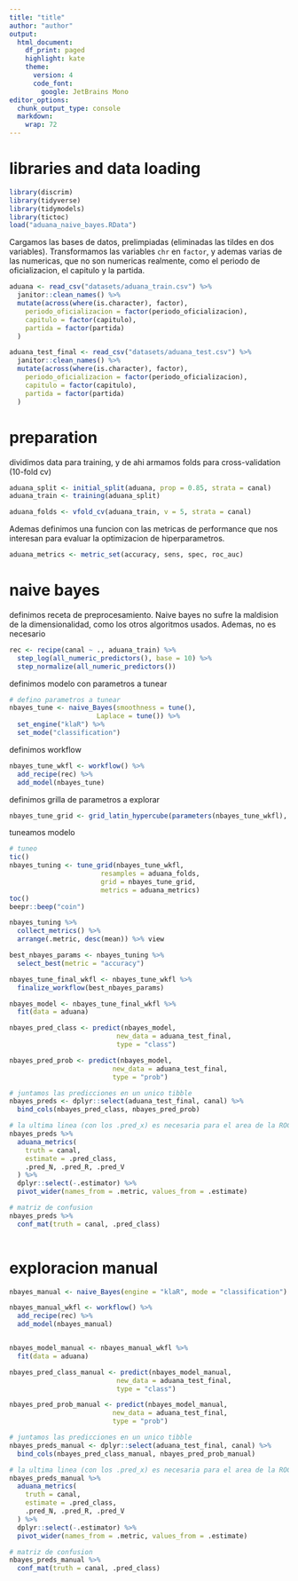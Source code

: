 ```yaml
---
title: "title"
author: "author"
output:
  html_document:
    df_print: paged
    highlight: kate
    theme:
      version: 4
      code_font: 
        google: JetBrains Mono
editor_options:
  chunk_output_type: console
  markdown:
    wrap: 72
---
```


# libraries and data loading

```r
library(discrim)
library(tidyverse)
library(tidymodels)
library(tictoc)
load("aduana_naive_bayes.RData")
```

Cargamos las bases de datos, prelimpiadas (eliminadas las tildes en dos variables).
Transformamos las variables `chr` en `factor`, y ademas varias de las numericas, que
no son numericas realmente, como el periodo de oficializacion, el capitulo y la partida.

```r
aduana <- read_csv("datasets/aduana_train.csv") %>%
  janitor::clean_names() %>%
  mutate(across(where(is.character), factor),
    periodo_oficializacion = factor(periodo_oficializacion),
    capitulo = factor(capitulo),
    partida = factor(partida)
  )

aduana_test_final <- read_csv("datasets/aduana_test.csv") %>%
  janitor::clean_names() %>%
  mutate(across(where(is.character), factor),
    periodo_oficializacion = factor(periodo_oficializacion),
    capitulo = factor(capitulo),
    partida = factor(partida)
  )
```

# preparation

dividimos data para training, y de ahi armamos folds para cross-validation (10-fold cv)

```r
aduana_split <- initial_split(aduana, prop = 0.85, strata = canal)
aduana_train <- training(aduana_split)

aduana_folds <- vfold_cv(aduana_train, v = 5, strata = canal)
```

Ademas definimos una funcion con las metricas de performance que nos interesan
para evaluar la optimizacion de hiperparametros.

```r
aduana_metrics <- metric_set(accuracy, sens, spec, roc_auc)
```

# naive bayes

definimos receta de preprocesamiento. Naive bayes no sufre la maldision de la 
dimensionalidad, como los otros algoritmos usados. Ademas, no es necesario

```r
rec <- recipe(canal ~ ., aduana_train) %>% 
  step_log(all_numeric_predictors(), base = 10) %>%
  step_normalize(all_numeric_predictors())

```

definimos modelo con parametros a tunear

```r
# defino parametros a tunear 
nbayes_tune <- naive_Bayes(smoothness = tune(),
                      Laplace = tune()) %>% 
  set_engine("klaR") %>% 
  set_mode("classification")
```

definimos workflow

```r
nbayes_tune_wkfl <- workflow() %>% 
  add_recipe(rec) %>% 
  add_model(nbayes_tune)
```

definimos grilla de parametros a explorar

```r
nbayes_tune_grid <- grid_latin_hypercube(parameters(nbayes_tune_wkfl), size = 10)
```

tuneamos modelo

```r
# tuneo
tic()
nbayes_tuning <- tune_grid(nbayes_tune_wkfl,
                       resamples = aduana_folds,
                       grid = nbayes_tune_grid,
                       metrics = aduana_metrics)
toc()
beepr::beep("coin")
```


```r
nbayes_tuning %>%
  collect_metrics() %>%
  arrange(.metric, desc(mean)) %>% view

best_nbayes_params <- nbayes_tuning %>%
  select_best(metric = "accuracy")
```


```r
nbayes_tune_final_wkfl <- nbayes_tune_wkfl %>% 
  finalize_workflow(best_nbayes_params)

nbayes_model <- nbayes_tune_final_wkfl %>% 
  fit(data = aduana)
```

```r
nbayes_pred_class <- predict(nbayes_model,
                           new_data = aduana_test_final,
                           type = "class")

nbayes_pred_prob <- predict(nbayes_model,
                          new_data = aduana_test_final,
                          type = "prob")

# juntamos las predicciones en un unico tibble
nbayes_preds <- dplyr::select(aduana_test_final, canal) %>% 
  bind_cols(nbayes_pred_class, nbayes_pred_prob)

# la ultima linea (con los .pred_x) es necesaria para el area de la ROC
nbayes_preds %>%
  aduana_metrics(
    truth = canal,
    estimate = .pred_class,
    .pred_N, .pred_R, .pred_V
  ) %>%
  dplyr::select(-.estimator) %>%
  pivot_wider(names_from = .metric, values_from = .estimate)

# matriz de confusion
nbayes_preds %>% 
  conf_mat(truth = canal, .pred_class)
  
```

# exploracion manual

```r
nbayes_manual <- naive_Bayes(engine = "klaR", mode = "classification") 

nbayes_manual_wkfl <- workflow() %>% 
  add_recipe(rec) %>% 
  add_model(nbayes_manual)


nbayes_model_manual <- nbayes_manual_wkfl %>% 
  fit(data = aduana)

nbayes_pred_class_manual <- predict(nbayes_model_manual,
                           new_data = aduana_test_final,
                           type = "class")

nbayes_pred_prob_manual <- predict(nbayes_model_manual,
                          new_data = aduana_test_final,
                          type = "prob")

# juntamos las predicciones en un unico tibble
nbayes_preds_manual <- dplyr::select(aduana_test_final, canal) %>% 
  bind_cols(nbayes_pred_class_manual, nbayes_pred_prob_manual)

# la ultima linea (con los .pred_x) es necesaria para el area de la ROC
nbayes_preds_manual %>%
  aduana_metrics(
    truth = canal,
    estimate = .pred_class,
    .pred_N, .pred_R, .pred_V
  ) %>%
  dplyr::select(-.estimator) %>%
  pivot_wider(names_from = .metric, values_from = .estimate)

# matriz de confusion
nbayes_preds_manual %>% 
  conf_mat(truth = canal, .pred_class)

```

